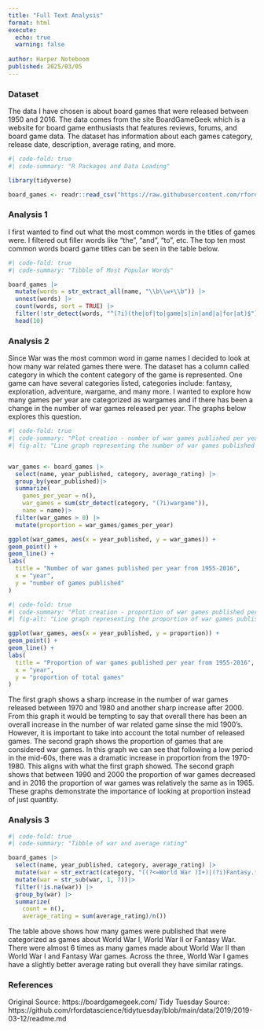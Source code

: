 ```yaml
---
title: "Full Text Analysis"
format: html
execute:
  echo: true
  warning: false
  
author: Harper Noteboom
published: 2025/03/05
---
```


### Dataset

The data I have chosen is about board games that were released between 1950 and 2016. The data comes from the site BoardGameGeek which is a website for board game enthusiasts that features reviews, forums, and board game data. The dataset has information about each games category, release date, description, average rating, and more.

```r
#| code-fold: true
#| code-summary: "R Packages and Data Loading"

library(tidyverse)

board_games <- readr::read_csv("https://raw.githubusercontent.com/rfordatascience/tidytuesday/main/data/2019/2019-03-12/board_games.csv")

```

### Analysis 1

I first wanted to find out what the most common words in the titles of games were. I filtered out filler words like "the", "and", "to", etc. The top ten most common words board game titles can be seen in the table below.

```r
#| code-fold: true
#| code-summary: "Tibble of Most Popular Words"

board_games |>
  mutate(words = str_extract_all(name, "\\b\\w+\\b")) |>  
  unnest(words) |>                                         
  count(words, sort = TRUE) |> 
  filter(!str_detect(words, "^(?i)(the|of|to|game|s|in|and|a|for|at)$"))|>
  head(10)
```

### Analysis 2

Since War was the most common word in game names I decided to look at how many war related games there were. The dataset has a column called category in which the content category of the game is represented. One game can have several categories listed, categories include: fantasy, exploration, adventure, wargame, and many more. I wanted to explore how many games per year are categorized as wargames and if there has been a change in the number of war games released per year. The graphs below explores this question.

```r
#| code-fold: true
#| code-summary: "Plot creation - number of war games published per year"
#| fig-alt: "Line graph representing the number of war games published per year from 1955 to 2016, with year on the x axis and count on the y axis. There is a sharp increase from 1970 to 1980, sharp variation from 1980 to 2000 and then a dramatic increase between 2000 and 2010."


war_games <- board_games |> 
  select(name, year_published, category, average_rating) |> 
  group_by(year_published)|> 
  summarize(
    games_per_year = n(), 
    war_games = sum(str_detect(category, "(?i)wargame")), 
    name = name)|> 
  filter(war_games > 0) |> 
  mutate(proportion = war_games/games_per_year)

ggplot(war_games, aes(x = year_published, y = war_games)) + 
geom_point() + 
geom_line() + 
labs(
  title = "Number of war games published per year from 1955-2016", 
  x = "year", 
  y = "number of games published"
)
```

```r
#| code-fold: true
#| code-summary: "Plot creation - proportion of war games published per year"
#| fig-alt: "Line graph representing the proportion of war games published per year from 1955 to 2016, with year on the x axis and count on the y axis. There is a decrease from 1960 to 1970 and then a sharp increase until 1980 where it falls until 2000 and increases slightly in 2010."

ggplot(war_games, aes(x = year_published, y = proportion)) + 
geom_point() + 
geom_line() + 
labs(
  title = "Proportion of war games published per year from 1955-2016", 
  x = "year", 
  y = "proportion of total games"
)
```

The first graph shows a sharp increase in the number of war games released between 1970 and 1980 and another sharp increase after 2000. From this graph it would be tempting to say that overall there has been an overall increase in the number of war related game sinse the mid 1900's. However, it is important to take into account the total number of released games. The second graph shows the proportion of games that are considered war games. In this graph we can see that following a low period in the mid-60s, there was a dramatic increase in proportion from the 1970-1980. This aligns with what the first graph showed. The second graph shows that between 1990 and 2000 the proportion of war games decreased and in 2016 the proportion of war games was relatively the same as in 1965. These graphs demonstrate the importance of looking at proportion instead of just quantity.

### Analysis 3

```r
#| code-fold: true
#| code-summary: "Tibble of war and average rating"

board_games |> 
  select(name, year_published, category, average_rating) |>
  mutate(war = str_extract(category, "((?<=World War )I+)|(?i)Fantasy.*wargame")) |> 
  mutate(war = str_sub(war, 1, 7))|>
  filter(!is.na(war)) |>
  group_by(war) |> 
  summarize(
    count = n(), 
    average_rating = sum(average_rating)/n())
```

The table above shows how many games were published that were categorized as games about World War I, World War II or Fantasy War. There were almost 6 times as many games made about World War II than World War I and Fantasy War games. Across the three, World War I games have a slightly better average rating but overall they have similar ratings.

### References

Original Source: https://boardgamegeek.com/ Tidy Tuesday Source: https://github.com/rfordatascience/tidytuesday/blob/main/data/2019/2019-03-12/readme.md
